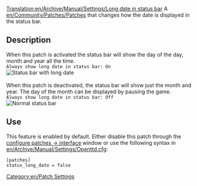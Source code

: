 [[Translation:en/Archive/Manual/Settings/Long date in status bar]]
A [[en/Community/Patches/Patches]] that changes how the date is displayed in the status bar.

== Description ==
When this patch is activated the status bar will show the day of the day, month and year all the time.<br>
<code>Always show long date in status bar: On</code><br>
[[File:en/Archive/Manual/Settings/LongDateInStatusBar.png|Status bar with long date]]<br><br>
When this patch is deactivated, the status bar will show just the month and year.  The day of the month can be displayed by pausing the game.<br>
<code>Always show long date in status bar: Off</code><br>
[[File:en/Archive/Manual/Settings/ShortDateInStatusBar.png|Normal status bar]]

== Use ==
This feature is enabled by default. Either disable this patch through the [[en/Archive/Manual/Settings/Configuring patches/Interface|configure patches -> interface]] window or use the following syntax in [[en/Archive/Manual/Settings/Openttd.cfg]]:
 [patches]
 status_long_date = false

[[Category:en/Patch Settings]]
